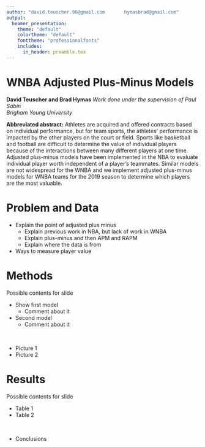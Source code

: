 ```yaml
---
author: "david.teuscher.96@gmail.com       hymasbrad@gmail.com"
output: 
  beamer_presentation:
    theme: "default"
    colortheme: "default"
    fonttheme: "professionalfonts"
    includes:
      in_header: preamble.tex
---
```


# WNBA Adjusted Plus-Minus Models

**David Teuscher and Brad Hymas** 
\footnotesize $\textit{Work done under the supervision of Paul Sabin}$     
\footnotesize $\textit{Brigham Young University}$  
  
**Abbreviated abstract:** Athletes are acquired and offered contracts based on individual performance, but for team sports, the athletes' performance is impacted by the other players on the court or field. Sports like basketball and football are difficult to determine the value of individual players because of the interactions between many different players at one time. Adjusted plus-minus models have been implemented in the NBA to evaluate individual player worth independent of a player's teammates. Similar models are not widespread for the WNBA and we implement adjusted plus-minus models for WNBA teams for the 2019 season to determine which players are the most valuable.  
  

# Problem and Data 

+ Explain the point of adjusted plus minus
	* Explain previous work in NBA, but lack of work in WNBA
	* Explain plus-minus and then APM and RAPM
	* Explain where the data is from
+ Ways to measure player value

# Methods

Possible contents for slide  

::: {.col data-latex="{0.55\textwidth}"}

+ Show first model
    * Comment about it
+ Second model
    * Comment about it
:::

::: {.col data-latex="{0.05\textwidth}"}
\ 
<!-- an empty Div (with a white space), serving as
a column separator -->
:::

::: {.col data-latex="{0.4\textwidth}"}
+ Picture 1
+ Picture 2
:::

# Results

Possible contents for slide  

::: {.col data-latex="{0.55\textwidth}"}

+ Table 1
+ Table 2
:::

::: {.col data-latex="{0.05\textwidth}"}
\ 
<!-- an empty Div (with a white space), serving as
a column separator -->
:::

::: {.col data-latex="{0.4\textwidth}"}
+ Conclusions
:::
